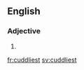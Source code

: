 ==English==

===Adjective===
{{head|en|adjective superlative form}}

# {{en-superlative of|cuddly}}

[[fr:cuddliest]]
[[sv:cuddliest]]